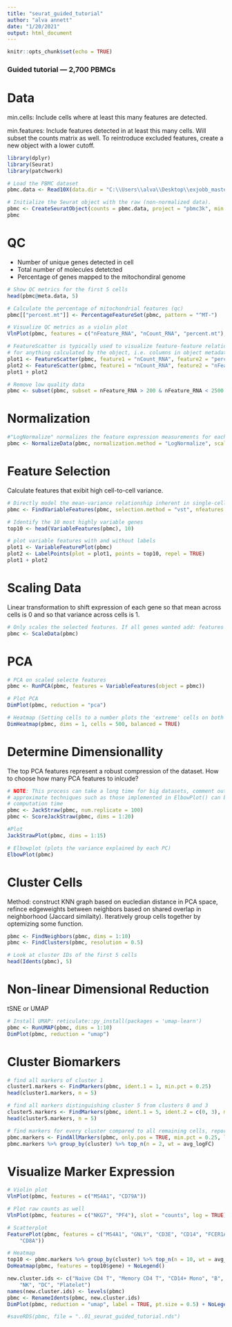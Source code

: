 ```yaml
---
title: "seurat_guided_tutorial"
author: "alva annett"
date: "1/20/2021"
output: html_document
---
```


```r
knitr::opts_chunk$set(echo = TRUE)
```

### Guided tutorial --- 2,700 PBMCs

# Data 

min.cells: Include cells where at least this many features are detected.

min.features: Include features detected in at least this many cells. Will subset the counts matrix as well. To reintroduce excluded features, create a new object with a lower cutoff.

```r
library(dplyr)
library(Seurat)
library(patchwork)

# Load the PBMC dataset
pbmc.data <- Read10X(data.dir = "C:\\Users\\alva\\Desktop\\exjobb_master\\data\\filtered_gene_bc_matrices\\hg19\\")

# Initialize the Seurat object with the raw (non-normalized data).
pbmc <- CreateSeuratObject(counts = pbmc.data, project = "pbmc3k", min.cells = 3, min.features = 200)
pbmc

```

# QC
- Number of unique genes detected in cell
- Total number of molecules detetcted 
- Percentage of genes mapped to the mitochondiral genome 

```r
# Show QC metrics for the first 5 cells
head(pbmc@meta.data, 5)

# Calculate the percentage of mitochondrial features (qc)
pbmc[["percent.mt"]] <- PercentageFeatureSet(pbmc, pattern = "^MT-")

# Visualize QC metrics as a violin plot
VlnPlot(pbmc, features = c("nFeature_RNA", "nCount_RNA", "percent.mt"), ncol = 3)

# FeatureScatter is typically used to visualize feature-feature relationships, but can be used
# for anything calculated by the object, i.e. columns in object metadata, PC scores etc.
plot1 <- FeatureScatter(pbmc, feature1 = "nCount_RNA", feature2 = "percent.mt")
plot2 <- FeatureScatter(pbmc, feature1 = "nCount_RNA", feature2 = "nFeature_RNA")
plot1 + plot2

# Remove low quality data
pbmc <- subset(pbmc, subset = nFeature_RNA > 200 & nFeature_RNA < 2500 & percent.mt < 5)
```

# Normalization

```r

#"LogNormalize" normalizes the feature expression measurements for each cell by the total expression, multiplies this by a scale factor (10,000 by default), and log-transforms the result.
pbmc <- NormalizeData(pbmc, normalization.method = "LogNormalize", scale.factor = 10000)

```

# Feature Selection 

Calculate features that exibit high cell-to-cell variance. 

```r
 
# Directly model the mean-variance relationship inherent in single-cell data
pbmc <- FindVariableFeatures(pbmc, selection.method = "vst", nfeatures = 2000)

# Identify the 10 most highly variable genes
top10 <- head(VariableFeatures(pbmc), 10)

# plot variable features with and without labels
plot1 <- VariableFeaturePlot(pbmc)
plot2 <- LabelPoints(plot = plot1, points = top10, repel = TRUE)
plot1 + plot2

```

# Scaling Data 

Linear transformation to shift expression of each gene so that mean across cells is 0 and so that variance across cells is 1. 

```r
# Only scales the selected features. If all genes wanted add: features = all.genes
pbmc <- ScaleData(pbmc)

```

# PCA 
```r

# PCA on scaled selecte features 
pbmc <- RunPCA(pbmc, features = VariableFeatures(object = pbmc))

# Plot PCA 
DimPlot(pbmc, reduction = "pca")

# Heatmap (Setting cells to a number plots the 'extreme' cells on both ends of the spectrum, which dramatically speeds plotting for large datasets)
DimHeatmap(pbmc, dims = 1, cells = 500, balanced = TRUE)

```

# Determine Dimensionallity 

The top PCA features represent a robust compression of the dataset. How to choose how many PCA features to inlcude? 

```r
# NOTE: This process can take a long time for big datasets, comment out for expediency. More
# approximate techniques such as those implemented in ElbowPlot() can be used to reduce
# computation time
pbmc <- JackStraw(pbmc, num.replicate = 100)
pbmc <- ScoreJackStraw(pbmc, dims = 1:20)

#Plot 
JackStrawPlot(pbmc, dims = 1:15)

# Elbowplot (plots the variance explained by each PC)
ElbowPlot(pbmc)
```

# Cluster Cells

Method: construct KNN graph based on eucledian distance in PCA space, refince edgeweights between neighbors based on shared overlap in neighborhood (Jaccard similaity). Iteratively group cells together by optemizing some function. 

```r
pbmc <- FindNeighbors(pbmc, dims = 1:10)
pbmc <- FindClusters(pbmc, resolution = 0.5)

# Look at cluster IDs of the first 5 cells
head(Idents(pbmc), 5)
```

# Non-linear Dimensional Reduction 

tSNE or UMAP

```r
# Install UMAP: reticulate::py_install(packages = 'umap-learn')
pbmc <- RunUMAP(pbmc, dims = 1:10)
DimPlot(pbmc, reduction = "umap")

``` 

# Cluster Biomarkers 

```r
# find all markers of cluster 1
cluster1.markers <- FindMarkers(pbmc, ident.1 = 1, min.pct = 0.25)
head(cluster1.markers, n = 5)

# find all markers distinguishing cluster 5 from clusters 0 and 3
cluster5.markers <- FindMarkers(pbmc, ident.1 = 5, ident.2 = c(0, 3), min.pct = 0.25)
head(cluster5.markers, n = 5)

# find markers for every cluster compared to all remaining cells, report only the positive ones
pbmc.markers <- FindAllMarkers(pbmc, only.pos = TRUE, min.pct = 0.25, logfc.threshold = 0.25)
pbmc.markers %>% group_by(cluster) %>% top_n(n = 2, wt = avg_logFC)
```

# Visualize Marker Expression 

```r

# Violin plot 
VlnPlot(pbmc, features = c("MS4A1", "CD79A"))

# Plot raw counts as well
VlnPlot(pbmc, features = c("NKG7", "PF4"), slot = "counts", log = TRUE)

# Scatterplot 
FeaturePlot(pbmc, features = c("MS4A1", "GNLY", "CD3E", "CD14", "FCER1A", "FCGR3A", "LYZ", "PPBP", 
    "CD8A"))

# Heatmap 
top10 <- pbmc.markers %>% group_by(cluster) %>% top_n(n = 10, wt = avg_logFC)
DoHeatmap(pbmc, features = top10$gene) + NoLegend()

``` 

```r
new.cluster.ids <- c("Naive CD4 T", "Memory CD4 T", "CD14+ Mono", "B", "CD8 T", "FCGR3A+ Mono", 
    "NK", "DC", "Platelet")
names(new.cluster.ids) <- levels(pbmc)
pbmc <- RenameIdents(pbmc, new.cluster.ids)
DimPlot(pbmc, reduction = "umap", label = TRUE, pt.size = 0.5) + NoLegend()

``` 

```r
#saveRDS(pbmc, file = "..01_seurat_guided_tutorial.rds")
```